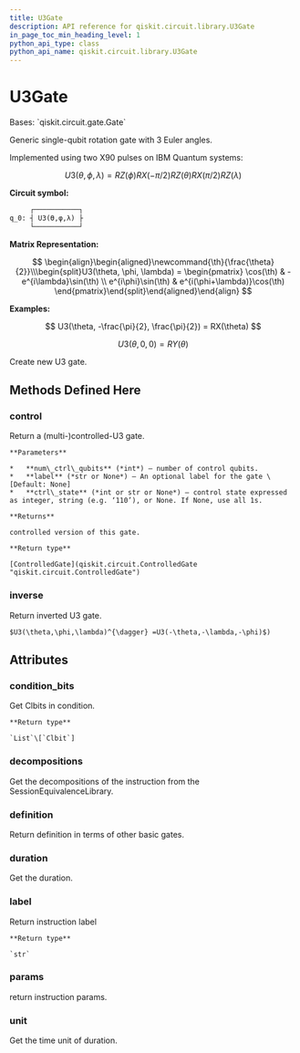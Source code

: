 ```yaml
---
title: U3Gate
description: API reference for qiskit.circuit.library.U3Gate
in_page_toc_min_heading_level: 1
python_api_type: class
python_api_name: qiskit.circuit.library.U3Gate
---
```


# U3Gate

<Class id="qiskit.circuit.library.U3Gate" github="https://github.com/qiskit/qiskit/tree/stable/0.19/qiskit/circuit/library/standard_gates/u3.py" signature="U3Gate(theta, phi, lam, label=None)">
  Bases: `qiskit.circuit.gate.Gate`

  Generic single-qubit rotation gate with 3 Euler angles.

  Implemented using two X90 pulses on IBM Quantum systems:

  $$
  U3(\theta, \phi, \lambda) =
      RZ(\phi) RX(-\pi/2) RZ(\theta) RX(\pi/2) RZ(\lambda)
  $$

  **Circuit symbol:**

  ```python
       ┌───────────┐
  q_0: ┤ U3(ϴ,φ,λ) ├
       └───────────┘
  ```

  **Matrix Representation:**

  $$
   \begin{align}\begin{aligned}\newcommand{\th}{\frac{\theta}{2}}\\\begin{split}U3(\theta, \phi, \lambda) =
      \begin{pmatrix}
          \cos(\th)          & -e^{i\lambda}\sin(\th) \\
          e^{i\phi}\sin(\th) & e^{i(\phi+\lambda)}\cos(\th)
      \end{pmatrix}\end{split}\end{aligned}\end{align} 
  $$

  **Examples:**

  $$
  U3(\theta, -\frac{\pi}{2}, \frac{\pi}{2}) = RX(\theta)
  $$

  $$
  U3(\theta, 0, 0) = RY(\theta)
  $$

  Create new U3 gate.

  ## Methods Defined Here

  ### control

  <Function id="qiskit.circuit.library.U3Gate.control" signature="U3Gate.control(num_ctrl_qubits=1, label=None, ctrl_state=None)">
    Return a (multi-)controlled-U3 gate.

    **Parameters**

    *   **num\_ctrl\_qubits** (*int*) – number of control qubits.
    *   **label** (*str or None*) – An optional label for the gate \[Default: None]
    *   **ctrl\_state** (*int or str or None*) – control state expressed as integer, string (e.g. ‘110’), or None. If None, use all 1s.

    **Returns**

    controlled version of this gate.

    **Return type**

    [ControlledGate](qiskit.circuit.ControlledGate "qiskit.circuit.ControlledGate")
  </Function>

  ### inverse

  <Function id="qiskit.circuit.library.U3Gate.inverse" signature="U3Gate.inverse()">
    Return inverted U3 gate.

    $U3(\theta,\phi,\lambda)^{\dagger} =U3(-\theta,-\lambda,-\phi)$)
  </Function>

  ## Attributes

  ### condition\_bits

  <Attribute id="qiskit.circuit.library.U3Gate.condition_bits" name="condition_bits">
    Get Clbits in condition.

    **Return type**

    `List`\[`Clbit`]
  </Attribute>

  ### decompositions

  <Attribute id="qiskit.circuit.library.U3Gate.decompositions" name="decompositions">
    Get the decompositions of the instruction from the SessionEquivalenceLibrary.
  </Attribute>

  ### definition

  <Attribute id="qiskit.circuit.library.U3Gate.definition" name="definition">
    Return definition in terms of other basic gates.
  </Attribute>

  ### duration

  <Attribute id="qiskit.circuit.library.U3Gate.duration" name="duration">
    Get the duration.
  </Attribute>

  ### label

  <Attribute id="qiskit.circuit.library.U3Gate.label" name="label">
    Return instruction label

    **Return type**

    `str`
  </Attribute>

  ### params

  <Attribute id="qiskit.circuit.library.U3Gate.params" name="params">
    return instruction params.
  </Attribute>

  ### unit

  <Attribute id="qiskit.circuit.library.U3Gate.unit" name="unit">
    Get the time unit of duration.
  </Attribute>
</Class>

